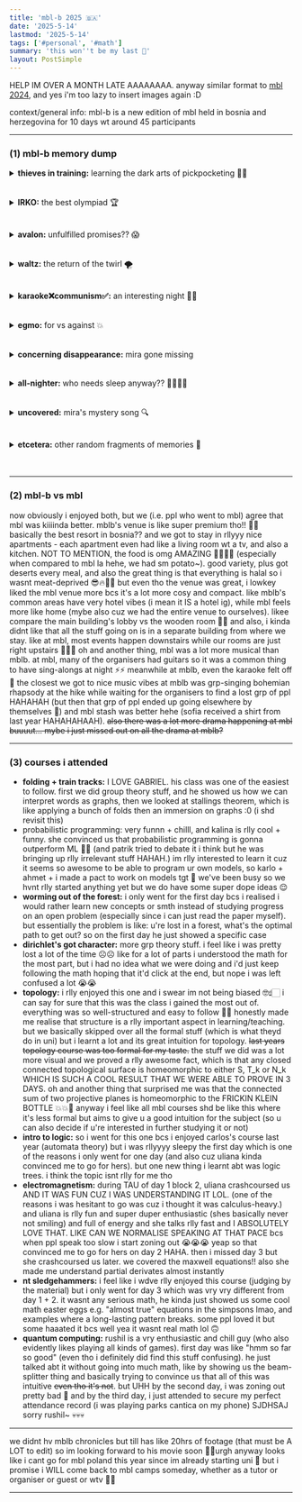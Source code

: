 ```yaml
---
title: 'mbl-b 2025 🇧🇦'
date: '2025-5-14'
lastmod: '2025-5-14'
tags: ['#personal', '#math']
summary: 'this won''t be my last 😤'
layout: PostSimple
---
```


HELP IM OVER A MONTH LATE AAAAAAAA. anyway similar format to [mbl 2024](https://leia-mayssa.vercel.app/blog/mbl%202024), and yes i'm too lazy to insert images again :D

context/general info: mbl-b is a new edition of mbl held in bosnia and herzegovina for 10 days wt around 45 participants

---

### (1) mbl-b memory dump

<details>
  <summary><b>thieves in training:</b> learning the dark arts of pickpocketing 🥷🏻</summary>

we were walking in sarajevo and the tour guide guy told us to make sure we take good care of our belongings, or else stuff could get stolen 🫣🫣 and then like the morbidly curious person i am, i started expressing my fascination in the masterminds behind crimes 🤓☝️no bcs like srsly think abt it, the most successful criminals hv got to be legitimate geniuses to figure out how to pull off such crimes. and im genuinely so interested in what goes on in their minds and HOW they do it. anyway i guess milly was mildly concerned for me (i dont blame her - there r many things wrong wt me 🤷🏻‍♀️🤷🏻‍♀️), but we started talking specifically abt pickpocketing and techniques ykyk. then at some point we were pickpocketing milly's watch (which straps on rlly funky-ly and is so anti-pickpocket ngl) and we got a rlly goofy pic which i was gonna insert here but i got too lazy so meh. then we started practicing it on each other AND IM SO MAD BCS THEY ACTUALLY GOT ME LIKE TWICE??? 😭😭😭 milly was distracting me wt a handout and told me she was gonna show me smth, but they TOOK MY PHONE from underneath and i didnt notice, LIKE BRO IM SO EMBARRASSED THAT DUMB TACTIC WORKED ON ME 💀💀 and then there was another time milly took my phone which i left on the table, and i knew but she didnt know i knew 😏 then while we were at dinner i realised i needed my phone to fill out the feedback form, then i just put out my hand in front of milly and she was like "awh u knew? :(" SO IM PROUD I DIDNT FALL FOR THAT ONE 😌😌☝️
</details>
<br></br>
<details>
  <summary><b>IRKO:</b> the best olympiad 🏆</summary>

milly had to leave 2 days early and we like going on walks, so a day before she left, milly, artur, mira and i walked around konjic. then mira (?) found a viewpoint on gmaps so yaa after he did some convincing, we went up there which didnt take long (i wdnt even rlly consider it a hike). and then we just chilled there and enjoyed the view and it was rlly nice 🥺🥺 and also, while i was up there, i realised like "heh we're probably going here again for the mblb hike" (spoiler: i was right). AND THEN. IDK WHO. BUT SOMEONE STARTED KICKING ROCKS OFF THE PLATFORM. 🤡🤡🤡 AND THEN WE ALL JUST STARTED DOING IT AGAHAHSHSNFNGN. mira collected a bunch of small pebbles, tossed them onto the platform, AND THEN WE'D LAUNCH THEM AWAYYYYYY 🌠🌠 IT'S WAY MORE FUN THAN IT SOUNDS LOL. then i guess milly pulled out her phone and starting recording, and er yea i hv NO IDEA how it happened BUT SUDDENLY THE INTERNATIONAL ROCK KICKING OLYMPIAD (IRKO) WAS FORMED!!!! so it was me, mira and artur against each other, and milly was like the sports commentator interviewing us and all. apparently, ✨according to me✨, i'm from mars and the rock i kicked off was a martian rock, which is kinda why i was destined to do the best cuz martian rocks r way better than eArTh rOcKs yk wat im sayin 🥱🥱 so anyway i so obviously WON the irko but idk the other two kept insisting they did better??? but like im the bigger person here so i just let them dream on even tho ik im better, get what im sayin?? so humble of me 🥰🥰🙏🙏 okay then we got back and AHAHA krzys was in the lobby so we decided to troll him and we were like "ayo we just got back from the irko" "u've nvr heard of the irko??" "yea it's held in bosnia this year" "wait what, does ur country not take part??" AND HE LOOKED SO CONFUSEEDDDDD OMG HAHAHAHA, i lowkey feel bad 😭😭😭 but i guess eventually he figured we were trolling, then we told him what irko rlly was 🙃🙃
</details>
<br></br>
<details>
  <summary><b>avalon:</b> unfulfilled promises?? 😱</summary>

first of all i needa gv some context abt this patrik dude. HE IS POSSIBLY ONE OF THE FUNNIEST PPL I'LL EVER MEET 😭😭😭 idek if i mean that in a good way or bad way cuz i feel like half the time ppl are laughing AT him not WITH him 💀💀 so basically this dude, likes to overcomplicate EVERYTHING. he just says/does rlly stupid stuff and it's rlly funny. also he swapped nametags with ziga at the beginning of camp, and convinced a fair amt of ppl that he was ziga and ziga was patrik 🤡💀 AND I KNEW HIS NAME WAS PATRIK but ngl even i was confused bruh 😒 also i shared the probabilistic programming class wt him and sometimes he would just say super random/irrelevant things in class and IDK just OVERCOMPLICATE EVERYTHING IN GENERAL??? idk how to explain patrik tbh, he's just his own kinda breed 🤷🏻‍♀️🤷🏻‍♀️🤷🏻‍♀️ anyway this dude LOVES avalon okay. (after the camp, he sent a msg in the grp chat saying to the organisers "next time pls dont make TAU at the same time we play avalon" AHAHAHAHAHSJDJDNG 😭😭😭). so there was a night i was in the lobby and he was looking for ppl to play avalon, but i said smth along the lines of "nah not now, but i hope to play at some point during the camp." and i don't recall ever **PROMISING** him i'd play avalon BUT OH WELL APPARENTLY ACCORDING TO HIM I DID!!! (i didnt, believe me guys 😑) so sometimes he'd see me and ask me to play avalon cuz i "promised" but i always had some excuse (i mean like, had other stuff i wanted to do la). BUT ON THE SECOND LAST NIGHT OR SMTH, I ACTUALLY DID FULFILL MY PROMISE AND PLAYED LIKE 3 GAMES OF AVALON. AND LIKE, I TOLD HIM I'D BE PLAYING. BUT HERE'S THE THING. HE DIDNT JOIN 💀💀💀 but wtv la i still fulfilled my promise so that's what matters. and then at some point he passed by us, so i called him out and was like "yo patrik, look im finally playing avalon, r u proud of me? 😌" and im pretty sure he just responded with a thumbs up LMAO. fast forward to our last night, i decided to write him a short note which said (and i quote) "yo patrik (or ziga, or whatever u wanna be), sorry it took me so long to play avalon LMAO - leia :')" HDSJDHASJ (yea i was gonna insert the pic here but then got too lazy). AND THEN AFTER THE CAMP HE TEXTED ME SAYING "you still owe me an avalon game" "you didnt play with me so it doesn't count" BUT BROOOO NO ONE SAID ANYTHING ABT IT HVING TO BE WT HIM??? 😑😑😑 then i was like "i believe you owe me a trio game as well" CUZ YEA IM PRETTY SURE HE DOES. so u see at least i put effort into keeping my promise unlike patrik 😒😒
</details>
<br></br>
<details>
  <summary><b>waltz:</b> the return of the twirl 🌪️</summary>

so milly and i were at the waltz EA and we wanted to recreate THE twirl (iykyk) (cant be as perfect tho), but AAAA IM STUPID AND I HATE TO SAY THIS BUT I... UHHH... KINDA... FORGOT... HOW TO DO ITTTTT 😭😭😭 LIKE BELIEVE ME WHEN I SAY IM SOO MAD AT MYSELF AHAHAJSDHASJ, LIKE BRO HOW COULD I FORGETTTTTT???😭😭😭 so yea i tried to do it wt milly and we tried to figure it out (my brain was NOT cooking tho, like bruh i cdnt figure out what to do with my arms and all that), and the entire time i was like reassuring~~/gaslighting~~ myself that it's SOMEWHERE in my memory BUT UGHHH IT WAS NOWHERE TO BE FOUNDDD 🤬🤬😡😡. but NVM cuz i rmbr i hv the vid of me and maia doing the twirl from last year. BUT AGAIN, WHEN I TRIED TO FIND IT... IT WAS NOWHERE TO BE FOUNDDDJWJDJF?? 😭😭😭 LIKE, IM PRETTY SURE I SAVED IT??? so UGHHHHHHHH then we had to try google/youtube it, but the stupid thing is that there are WAY too many frickin types of twirls, and so we cdnt find THE twirl ykwim 😑🙄🙄. and we had no damn clue what to search up for THE twirl (like, idk the name), so i was like AAAAHDSJHDAJ. and then the organiser running the EA saw that milly and i were on the phone so she came up to us and asked what we were doing, then we explained we were tryna do the twirl thing la and asked if she knew it, and she said she knew what we were talking abt but she didn't know how to do it 🥲🥲🥲 BUT THENNNNN ☝️☝️☝️ we rmbred that ines would hv the vid cuz it was in mbl chronicles!! 💡💡🧠🧠 we saw ines in the lobby and i feel kinda bad cuz i think she was in the middle of doing work, but we told her abt our ✨situation✨, then she fished out the mbl chronicles vid AND THE THING IS, IT'S LIKE 40 MINS LONG 💀💀 but thankfully we rmbred it's somewhere in the beginning so yea we just had to go thru the first few minutes AND EVENTUALLY WE FOUND IT YAAAAAYYYYY (ines is a lifesaver fr 🥹). then ines replayed that part of the vid so i could record it from my phone AHAHAHA 🤡🤡🤡 (also random but ines had a notebook with klcc on it, which she got from bosnia 🤯🤯) yea then after rewatching the vid a few times we figured it out, and other ppl started asking us how to do it, we were the coolest ones in the room fr 😎 ALSO ALSO IN MY DEFENSE, i actually did rmbr the starting position and what to do with my hands i guess, but the twirler's role is harder than the twirled's (like in reality maia was doing all the work, i just had to hold on to her) SO THAT'S WHY I DONT RMBR IT OKAYYYYY ☝🏻☝🏻💀💀💀
</details>
<br></br>
<details>
  <summary><b>karaoke❌communism✅:</b> an interesting night 😵‍💫</summary>

the karaoke last year was AMAZING (probably my fav EA) so i was rlly rlly looking forward to this karaoke, that i even became an emote (reminder to self: ask milly for the video) - i'd bang my fist on an invisible wall while cheerily announcing "KARAOKE NIIIGHTT!!" 😇😇😇 BUT GUESS WHATTT, IT WAS DISAPPOINTINGGGG 😭😭 LIKE THE VIBE WAS NOTTTT IT 😭😭 everyone was sitting down at the tables, and then for every song two ppl would stand in front and sing into the mic (i sang "smth just like this" wt om). also i think the vibe was off cuz the songs chosen were not the best karaoke songs (like some ppl chose vry not well-known songs). THERE WAS A RLLY CATCHY [GERMAN TRIG SONG](https://youtu.be/SCDtLk9IbSw?si=leLU2mJr641sCH7l) THO!! 🤓🤓 but anyway mira and i got bored so we left and milly happened to be hanging out at the cozy corner (right in front of the room we exited) so ofc we stopped there where at the couch across us, kalina and rastko were debating capitalism vs communism (!!) HAHAHAH. and their convo was rlly interesting so we just went quiet and tuned in, and their convo progressed and progressed and also damian joined in at some point (which made rastko mad at times) (adi was there too) and milly had stuff to do but the convo was rlly interesting so she ended up staying for way longer than she shdve HAHAHA 🤡🤡 then eventually the convo got chill, and isaak came along and kalina was playfully mocking his british accent and stuff 😌✨ also there was some stress ball rastko kept playing with and it broke at some point, and also when they threw it up to the ceiling itd get stuck there for a while before falling hahsjdjfjgy
</details>
<br></br>
<details>
  <summary><b>egmo:</b> for vs against 💥</summary>

so some ppl and i were hving a convo wt ania, and then this dude came along and i think someone mentioned bmo (?) so he said his country doesnt participate in bmo bcs they hv to choose between bmo and egmo, and they chose egmo 🤷🏻‍♀️🤷🏻‍♀️ and then, this dude very blatantly announced that he was AGAINST egmo, saying it was unfair and stuff la. so ania (who is vry pro-egmo and hopes to be an organiser for it someday) was like "woah woah HOLD UP BROO 🤨✋🏻" and so this is kinda where the debate started (we had to grab chairs and sit down for this LMAO) and he was asked to elaborate i guess. AND THEN. THIS GUY. HAS THE AUDACITY. TO START HIS ARGUMENT. WITH WOMEN. IN VOTING. BRO WAS LIKE "so imagine women can't vote" BROTHER WDYM IMAGINE WOMEN CAN'T VOTE WE'RE TALKING ABT GIRLS IN STEM HERE AND HDSJADHASJ like i swear we were all caught so off guard, and then ania cut him off (as he shdve been) BUT NGL A PART OF ME IS SO CURIOUS WHERE HE WAS GOING WITH THAT HAHAHAH. okay yes anyway, tldr of the debate, ania has amazing well-constructed arguments/analogies that can put things into perspective for this dude, but this dude insists that as a girl, it shdnt be hard for u to fit in with the other guys or smth bcs it's not hard to find common interests. what common interests, u ask?? this guy said... wait for it... ALCOHOL!! 🍾🙂🙂😭 okay now i get that alcohol is like a huge thing for croatians (he was croatian - told us how at math camps they'd go to the beach and drink tgt. even their MENTOR drank too much vodka as a result of losing a bet or smth, that he passed out and they had to call an ambulance 💀💀), BUT CMON LA LIKE IT'S SO FUNNY THAT HE WAS SAYING GIRLS SHDNT FEEL OUT OF PLACE BCS THEY CAN BOND WT GUYS OVER ALCOHOL-😭😭😭✋🏻✋🏻 WE WERE ALL LAUGHING 😭😭 tbh i dont think hes entirely wrong bcs yea drinking is a huge part of their culture but it's just a rlly goofy argument 😭😭 uhmmm yea and then the conversation went on for a while and ania kept positing very solid arguments for egmo to exist 💯💯💯 then ig this guy cam malas or like mengalah, so at some point he was like "wait im not against egmo" AND WE WERE LIKE BRO???? THE REASON ALL DIS STARTED WAS CUZ U SAID U WERE AGAINST IT SJDASHDSAJDHAJ 😑😑 also tbh i think being against egmo is valid, it's just that his reasoning/arguments were... floppy 🫤
</details>
<br></br>
<details>
  <summary><b>concerning disappearance:</b> mira gone missing</summary>

haiya basically ah, at the mbl hike ah, we took a short break then we continued hiking, but then sofia noticed miRRRa was MISSING. (ngl it's lowkey expected someone will get missing at some point when u're hiking with like 40 kids LMAO.) so we told the organisers and there was lots of drama bcs the organisers were basically calling each other to ask abt mira, but no one saw any sign of him bruh 🥶🥶🥶. also keep in mind that while all this was happening, the rest of us kids had to stop at the trail we were hiking at to wait, so it wasnt even a convenient waiting place or anything. ppl tried texting and calling too i think but there was no reception or IDK?? yea wtv then we just waited and waited and organisers were busy being responsible and stuff, AND EVENTUALLY THEY FOUND HIM YAYYYY. i dont actually know how they found him but uhh yea!! anyway take a wild guess where/why he went missing - if u said bcs he went on the wrong trail and got lost, u're very very wrong!! it's bcs this guy went off, ON HIS OWN, WITHOUT INFORMING ANYONE, to the peak of the hike (which is where we were gonna go anyway) using a diff route (presumably a steeper shortcut) 🤡🤡🤡 AND WHEN WE SAW HIM AGAIN HE WAS SO CHILL ABT IT TOO 😭😭 i was like "MIRA WHERED U GO" and he would answer so joyfully and carefree, like does bro not understand that he caused a grp of 40+ ppl to wait and worry??? 😑😑😭😭
</details>
<br></br>
<details>
  <summary><b>all-nighter:</b> who needs sleep anyway?? 🥱🤷🏻‍♀️</summary>
<ul>
  <li> <b>✨the future is in the now✨:</b> basically om was wearing a shirt that said "the future is in the now" AND OMG I SWEAR MY HUMOUR IS SO BROKEN BUT CMON THAT'S THE FUNNIEST THING EVER LIKE I CDNT STOP LAUGHING 😭😭😭 (ye ye it's not that funny pun)</li>
  <li> <b>letters 💌:</b> i started the night by writing letters with karlo, mira, and some other ppl. (context: owen had this idea where we set up a board with envelopes so we can write letters and put them into the respective envelopes. when the participant/tutor has to leave, theyll rip it off and take the letters home with them. its a BRILLIANT and rlly sweet idea. 🥹🥹) so karlo was pouring his heart out into every single one, i was getting thru each in a reasonable amt of time, some of the others just wrote rlly short notes to ppl, and MIRA WAS JUST SITTING THERE WONDERING WHAT TO WRITE AHAHAHA. so we had to teach/guide him and it was rlly funny cuz he was visibly struggling the whole time (i even referenced it in my letter to him) 🤡🤡🤡 i think i wrote like 15-ish letters, karlo wrote like so many (i forgot but mybe 35 if i had to guess??), and mira wrote like 3 i think, WHICH IS BETTER THAN ZERO!! 🎉🎉 anyway i received a bunch of rlllyyyy sweet letters which i only read when i got back (i compiled them into a pdf!!) and mira happened to write one to me too!! i must say, he actually did pretty good and im super proud - the letter was definitely very nice and i rlly appreciate his efforts 😌😌💗 but mira if u're reading this, PLS FIX UR HANDWRITING DUDE 😐😐😐💀💀</li>
  <li> <b>just dance 🕺🏻:</b> we had a just dance session for a while but i feel like a lot of the songs were mid HAHAH so i only joined for like 2 songs or smth :D</li>
  <li> <b>tea (literal and metaphorical) ☕:</b> the night bef the all-nighter, i saw our untouched tea bags in our room, sooo i had the genius idea of DRINKING TEA during the all-nighter (yes im so smart ik ik) 💡💡‼️ so we (me, karlo, mira, artur, then mano and krzys came along) went to karlo's room to make TEAAAA. then we (+our cups and kettle) went to this rlly cosy rip-off wooden room (mbl reference) in the hotel (which was actually off-limits but karlo sweet-talked the guy with his impressive bosnian skills ✨) and we DRANK tea while SPILLING tea HAHAHAHA 😭😭🤡🤡🤡 okay eventually we got kicked out tho lmao but it was totally fun while it lasted 🥹🥹🫶🏻</li>
  <li> <b>chillin ❄️:</b> after tea, we went back to the main building to just chill and hang out (also om wasnt there anymore 👎🏻), BUT OMG eventually this old man entered the room (owner of the resort mybe?) AND IT WAS SO SCARY cuz he was speaking to damian or rastko i think, and he was speaking bosnian right so obv i cdnt understand but u can TELLLL he was mad, but funny thing is that he was like SCREAMING BUT WHISPERING AT THE SAME TIME?? SHDJDJFNG IDK HOW TO EXPLAIN IT 💀💀 so we kinda just observed and karlo was translating some stuff for us. apparently the guy was getting mad cuz uhh the building was messy ig and he was like "WHO GON CLEAN UP THIS MESS 🤬😇🤬😇" (imagine him saying that while screaming but whispering) and also ig cuzzz uhhh we were blasting music but idt u can hear it from outside the building but IDK. yea then after that whole thing WE GOT KICKED OUTTTT UGHHHSJDJDJT (that's twice in one night!!) 🙄🙄🙄 then we agreed to go to alessandro's room AND WE SWITCHED ON THE TVVV!! (for the first time thru out camp) 🤯🤯 i also drank coffee which ahmet made even tho i basically never drink coffee (i figured i'd probably need it) :P. and then we just hung out and talked until eventually the sun rose and ppl starting leaving so we had to say our goodbyes 🤧</li>
</ul>
</details>
<br></br>
<details>
  <summary><b>uncovered:</b> mira's mystery song 🔍</summary>

during the last few days at camp, mira kept whistling this one song (on walks, etc.) and he was saying he cant rmbr the name of the song but it was stuck in his head. also, i nvr rlly bothered to listen to him whistling (even tho he was whistling ALL THE TIME 💀) bcs idk why but i had the impression that it wasnt an english song to begin with. (im pretty sure at some point on the walk or smth, he tried searching up the song on his phone but he was searching up non-eng songs?) FAST FORWARD to the all-nighter when we were hanging out in alessandro's room, we were reflecting on mblb, and mira and i were saying mblb was like less ✨musical✨ than mbl. then i was mentioning some songs and ofc i cant forget to mention iris bcs that song is LITERALLY mbl 🥹💔 and i mmg like that song since before pun but mbl gave it meaning/significance to me so it has a vry special place in my heart now 🥺🥺 pastu mira was like "what song is that? lemme search it up" (okay u can probably already guess the ending here) so then he played it on his phone and mira was like "THIS IS THE SONG IVE BEEN WHISTLINGGGGG" HAHAHA 😭😭😭 kinda crazy how that song was stuck in his head thru out camp and he only figured out the name of the song during THE LAST FEW HOURS at camp 😭😭 then we all sat there and listened to it, such a good song 🥹🥹🫶🏻
</details>
<br></br>
<details>
  <summary><b>etcetera:</b> other random fragments of memories 🧩</summary>

<ul>
  <li> <b>non-existent raya ☹️:</b> not rlly related to mblb but i feel like i haaaave to cerita HAHAHA 😁😁 so imagine today is a day before raya here in msia. tapi dekat turkey, diorang dah first day raya. so i fly tnite (meaning i dont get to experience raya in msia), and when i smpai kat turkey (transit), IT'S ALREADY SECOND DAY RAYA. so i never got to experience first day raya hahajshdjsa. and also i practicallyy didnt celebrate raya pun cuz busy w math camp and too late aft dah balik - I DIDNT GET ANY LEMANG THIS YEAR WEYH HDJASDHASJ 💔</li>
  <li> <b>trio 🃏:</b> my new fav card game!! only issue is that i feel like experience makes u worse 🤓☝️also when we introduced the game to mira, he kept winning again and again so we decided to kinda team up against him AND HE STILL WON BRUH. ALSO HIS MEMORY IS HORRIBLE BUT SOMEHOW HE WAS WINNING SO OFTEN 😤👎🏻</li>
  <li> <b>estimathon 🎯:</b> my team won first!! ~~on the flip side, im pretty sure my team got last in trivia - also i hard-carried for the music section yay~~</li>
  <li><b>random interview 🎤:</b> idk i started interviewing ppl for jobs and apparently im the owner of like a... washing... clothes... company...??? 🤔 i learnt that artur is vry good at bluffing while remaining completely serious. oh and i even interviewed hector for the position of "robber"!! he wdve made a great addition to our company 🤡</li>
  <li><b>stone skipping 🪨:</b> dr syafiq took me + mustafa + mira + om to some supposed tourist site but when we arrived it seemed like it was closed?? 🤷🏻‍♀️🤷🏻‍♀️ and felt like we were trespassing on private property lol idk. then on the way back, we stopped by the river and started skipping stones, but eventually we just started chucking large rocks into the river :/</li>
  <li><b>food i bought 🤤:</b> i had gud cola gummies (which my mum would nvr let me eat)!! after the hike, i bought ice cream, and i tried shokata fanta (as recommended by bojan) which is like a traditional romanian drink</li>
  <li><b>i miss geom 🥺:</b> kubas CT makes me rlly wanna touch oly geom again. he showed stuff using conics and ughhh it was so cool and slick. i shd get back to it la haha, and learn the dark arts he showed 😈💪🏻</li>
</ul>
</details>
<br></br>

---

### (2) mbl-b vs mbl
now obviously i enjoyed both, but we (i.e. ppl who went to mbl) agree that mbl was kiiiinda better. mblb's venue is like super premium tho!! 🤩🤩 basically the best resort in bosnia?? and we got to stay in rllyyy nice apartments - each apartment even had like a living room wt a tv, and also a kitchen. NOT TO MENTION, the food is omg AMAZING 🤌🏻🤌🏻 (especially when compared to mbl la hehe, we had sm potato~). good variety, plus got deserts every meal, and also the great thing is that everything is halal so i wasnt meat-deprived 😎🔥🤘🏻 but even tho the venue was great, i lowkey liked the mbl venue more bcs it's a lot more cosy and compact. like mblb's common areas have very hotel vibes (i mean it IS a hotel ig), while mbl feels more like home (mybe also cuz we had the entire venue to ourselves). likee compare the main building's lobby vs the wooden room 🥶🥶 and also, i kinda didnt like that all the stuff going on is in a separate building from where we stay. like at mbl, most events happen downstairs while our rooms are just right upstairs 🤷🏻‍♀️ oh and another thing, mbl was a lot more musical than mblb. at mbl, many of the organisers had guitars so it was a common thing to have sing-alongs at night ⚡⚡ meanwhile at mblb, even the karaoke felt off 🫤 the closest we got to nice music vibes at mblb was grp-singing bohemian rhapsody at the hike while waiting for the organisers to find a lost grp of ppl HAHAHAH (but then that grp of ppl ended up going elsewhere by themselves 🤡) and mbl stash was better hehe (sofia received a shirt from last year HAHAHAHAAH). ~~also there was a lot more drama happening at mbl buuuut... mybe i just missed out on all the drama at mblb?~~

---

### (3) courses i attended
- **folding + train tracks:** I LOVE GABRIEL. his class was one of the easiest to follow. first we did group theory stuff, and he showed us how we can interpret words as graphs, then we looked at stallings theorem, which is like applying a bunch of folds then an immersion on graphs :0 (i shd revisit this)
- probabilistic programming: very funnn + chilll, and kalina is rlly cool + funny. she convinced us that probabilistic programming is gonna outperform ML 🤯👀 (and patrik tried to debate it i think but he was bringing up rlly irrelevant stuff HAHAH.) im rlly interested to learn it cuz it seems so awesome to be able to program ur own models, so karlo + ahmet + i made a pact to work on models tgt 🤩 we've been busy so we hvnt rlly started anything yet but we do have some super dope ideas 😌
- **worming out of the forest:** i only went for the first day bcs i realised i would rather learn new concepts or smth instead of studying progress on an open problem (especially since i can just read the paper myself). but essentially the problem is like: u're lost in a forest, what's the optimal path to get out? so on the first day he just showed a specific case 
- **dirichlet's got character:** more grp theory stuff. i feel like i was pretty lost a lot of the time ☹️☹️ like for a lot of parts i understood the math for the most part, but i had no idea what we were doing and i'd just keep following the math hoping that it'd click at the end, but nope i was left confused a lot 😭😭
- **topology:** i rlly enjoyed this one and i swear im not being biased 🤓☝🏻 i can say for sure that this was the class i gained the most out of. everything was so well-structured and easy to follow 💯💯 honestly made me realise that structure is a rlly important aspect in learning/teaching. but we basically skipped over all the formal stuff (which is what theyd do in uni) but i learnt a lot and its great intuition for topology. ~~last years topology course was too formal for my taste.~~ the stuff we did was a lot more visual and we proved a rlly awesome fact, which is that any closed connected topological surface is homeomorphic to either S, T_k or N_k WHICH IS SUCH A COOL RESULT THAT WE WERE ABLE TO PROVE IN 3 DAYS. oh and another thing that surprised me was that the connected sum of two projective planes is homeomorphic to the FRICKIN KLEIN BOTTLE 💥💥🤯 anyway i feel like all mbl courses shd be like this where it's less formal but aims to give u a good intuition for the subject (so u can also decide if u're interested in further studying it or not)
- **intro to logic:** so i went for this one bcs i enjoyed carlos's course last year (automata theory) but i was rllyyyy sleepy the first day which is one of the reasons i only went for one day (and also cuz uliana kinda convinced me to go for hers). but one new thing i learnt abt was logic trees. i think the topic isnt rlly for me tho
- **electromagnetism:** during TAU of day 1 block 2, uliana crashcoursed us AND IT WAS FUN CUZ I WAS UNDERSTANDING IT LOL. (one of the reasons i was hesitant to go was cuz i thought it was calculus-heavy.) and uliana is rlly fun and super duper enthusiastic (shes basically never not smiling) and full of energy and she talks rlly fast and I ABSOLUTELY LOVE THAT. LIKE CAN WE NORMALISE SPEAKING AT THAT PACE bcs when ppl speak too slow i start zoning out 😭😭😭 yeap so that convinced me to go for hers on day 2 HAHA. then i missed day 3 but she crashcoursed us later. we covered the maxwell equations!! also she made me understand partial derivates almost instantly
- **nt sledgehammers:** i feel like i wdve rlly enjoyed this course (judging by the material) but i only went for day 3 which was vry vry different from day 1 + 2. it wasnt any serious math, he kinda just showed us some cool math easter eggs e.g. "almost true" equations in the simpsons lmao, and examples where a long-lasting pattern breaks. some ppl loved it but some haaated it bcs well yea it wasnt real math lol 🙃
- **quantum computing:** rushil is a vry enthusiastic and chill guy (who also evidently likes playing all kinds of games). first day was like "hmm so far so good" (even tho i definitely did find this stuff confusing). he just talked abt it without going into much math, like by showing us the beam-splitter thing and basically trying to convince us that all of this was intuitive ~~even tho it's not~~. but UHH by the second day, i was zoning out pretty bad 😬 and by the third day, i just attended to secure my perfect attendance record (i was playing parks cantica on my phone) SJDHSAJ sorry rushil~ 💀💀💀

---

we didnt hv mblb chronicles but till has like 20hrs of footage (that must be A LOT to edit) so im looking forward to his movie soon 🤩💥urgh anyway looks like i cant go for mbl poland this year since im already starting uni 🥲 but i promise i WILL come back to mbl camps someday, whether as a tutor or organiser or guest or wtv 🥺🥺

---

<script async src="https://talk.hyvor.com/embed/embed.js" type="module"></script>
<hyvor-talk-comments website-id="11281" page-id="https://leia-mayssa.vercel.app/blog/mbl-b%202025"></hyvor-talk-comments>
